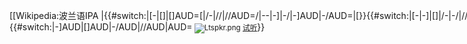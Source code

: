 <includeonly><span class="IPA" style="white-space:nowrap">[[Wikipedia:波兰语IPA |{{#switch:{{{1}}}|[-|[]|[]AUD=[|/-|//|//AUD=/|--|-]|-/|-]AUD|-/AUD=|[}}{{#switch:{{{1|}}}|[-|-]|[]|/-|-/|//|--|-]AUD|[]AUD|-/AUD|//AUD|AUD=|{{c-pl|{{{1}}}}}}}{{#if:{{{2|}}}|{{#switch:{{{1|}}}|-]AUD|[]AUD|-/AUD|//AUD|AUD=|{{c-pl|{{{2|}}}}}}}}}{{#if:{{{3|}}}|{{c-pl|{{{3}}}}}}}{{#if:{{{4|}}}|{{c-pl|{{{4}}}}}}}{{#if:{{{5|}}}|{{c-pl|{{{5}}}}}}}{{#if:{{{6|}}}|{{c-pl|{{{6}}}}}}}{{#if:{{{7|}}}|{{c-pl|{{{7}}}}}}}{{#if:{{{8|}}}|{{c-pl|{{{8}}}}}}}{{#if:{{{9|}}}|{{c-pl|{{{9}}}}}}}{{#if:{{{10|}}}|{{c-pl|{{{10}}}}}}}{{#if:{{{11|}}}|{{c-pl|{{{11}}}}}}}{{#if:{{{12|}}}|{{c-pl|{{{12}}}}}}}{{#if:{{{13|}}}|{{c-pl|{{{13}}}}}}}{{#if:{{{14|}}}|{{c-pl|{{{14}}}}}}}{{#if:{{{15|}}}|{{c-pl|{{{15}}}}}}}{{#if:{{{16|}}}|{{c-pl|{{{16}}}}}}}{{#if:{{{17|}}}|{{c-pl|{{{17}}}}}}}{{#if:{{{18|}}}|{{c-pl|{{{18}}}}}}}{{#if:{{{19|}}}|{{c-pl|{{{19}}}}}}}{{#if:{{{20|}}}|{{c-pl|{{{20}}}}}}}{{#if:{{{21|}}}|{{c-pl|{{{21}}}}}}}{{#if:{{{22|}}}|{{c-pl|{{{22}}}}}}}{{#if:{{{23|}}}|{{c-pl|{{{23}}}}}}}{{#if:{{{24|}}}|{{c-pl|{{{24}}}}}}}{{#if:{{{25|}}}|{{c-pl|{{{25}}}}}}}{{#if:{{{26|}}}|{{c-pl|{{{26}}}}}}}{{#if:{{{27|}}}|{{c-pl|{{{27}}}}}}}{{#if:{{{28|}}}|{{c-pl|{{{28}}}}}}}{{#if:{{{29|}}}|{{c-pl|{{{29}}}}}}}{{#if:{{{30|}}}|{{c-pl|{{{30}}}}}}}{{#if:{{{31|}}}|{{c-pl|{{{31}}}}}}}{{#if:{{{32|}}}|{{c-pl|{{{32}}}}}}}{{#if:{{{33|}}}|{{c-pl|{{{33}}}}}}}{{#switch:{{{1}}}|-]|[]|-]AUD|[]AUD=]|-/|//|\/AUD|//AUD=/|--|[-|/-=|]}}]]</span>{{#switch:{{{1}}}|-]AUD|[]AUD|-/AUD|//AUD|AUD=<small> [[Image:Ltspkr.png|link=|alt=]] [[:Media:{{{2}}}|试听]]</small>}}</includeonly><noinclude>
{{documentation}}
</noinclude>